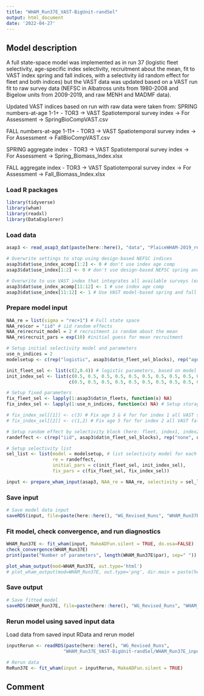 ```yaml
---
title: "WHAM_Run37E_VAST-BigUnit-randSel"
output: html_document
date: '2022-04-27'
---
```


## Model description
A full state-space model was implemented as in run 37 (logistic fleet selectivity, age-specific index selectivity, recruitment about the mean, fit to VAST index spring and fall indices, with a selectivity iid random effect for fleet and both indices) but the VAST data was updated based on a VAST run fit to raw survey data (NEFSC in Albatross units from 1980-2008 and Bigelow units from 2009-2019, and raw MENH and MADMF data). 

Updated VAST indices based on run with raw data were taken from:
SPRING numbers-at-age 1-1+
- TOR3 -> VAST Spatiotemporal survey index -> For Assessment -> SpringBioCompVAST.csv

FALL numbers-at-age 1-11+
- TOR3 -> VAST Spatiotemporal survey index -> For Assessment -> FallBioCompVAST.csv

SPRING aggregate index 
- TOR3 -> VAST Spatiotemporal survey index -> For Assessment -> Spring_Biomass_Index.xlsx

FALL aggregate index
- TOR3 -> VAST Spatiotemporal survey index -> For Assessment -> Fall_Biomass_Index.xlsx

### Load R packages
```r
library(tidyverse)
library(wham)
library(readxl)
library(DataExplorer)
```

### Load data
```r
asap3 <- read_asap3_dat(paste(here::here(), "data", "PlaiceWHAM-2019_revised_NEFSC-LW-WAA_StateVASTIndices-BigUnitUpdate.DAT", sep="/"))

# Overwrite settings to stop using design-based NEFSC indices
asap3$dat$use_index_acomp[1:2] <- 0 # don't use index age comp
asap3$dat$use_index[1:2] <- 0 # don't use design-based NEFSC spring and fall indices

# Overwrite to use VAST index that integrates all available surveys (except LPUE index)
asap3$dat$use_index_acomp[11:12] <- 1 # use index age comp
asap3$dat$use_index[11:12] <- 1 # Use VAST model-based spring and fall indices

```

### Prepare model input
```r
NAA_re = list(sigma = "rec+1") # Full state space
NAA_re$cor = "iid" # iid random effects
NAA_re$recruit_model = 2 # recruitment is random about the mean
NAA_re$recruit_pars = exp(10) #initial guess for mean recruitment

# Setup initial selectivity model and parameters
use_n_indices = 2
modelsetup <- c(rep("logistic", asap3$dat$n_fleet_sel_blocks), rep("age-specific", use_n_indices))

init_fleet_sel <- list(c(2,0.4)) # logistic parameters, based on model type
init_index_sel <- list(c(0.5, 0.5, 0.5, 0.5, 0.5, 0.5, 0.5, 0.5, 0.5, 0.5, 0.5), # all VAST spring
                       c(0.5, 0.5, 0.5, 0.5, 0.5, 0.5, 0.5, 0.5, 0.5, 0.5, 0.5)) # all VAST fall

# Setup fixed parameters
fix_fleet_sel <- lapply(1:asap3$dat$n_fleets, function(x) NA) 
fix_index_sel <- lapply(1:use_n_indices, function(x) NA) # Setup storage object to populate 

# fix_index_sel[[1]] <- c(3) # Fix age 3 & 4 for for index 1 all VAST spring
# fix_index_sel[[2]] <- c(1,2) # Fix age 5 for for index 2 all VAST fall

# Setup random effect by selectivity block (here: fleet, index1, index2)
randeffect <- c(rep("iid", asap3$dat$n_fleet_sel_blocks), rep("none", use_n_indices))

# Setup selectivity list
sel_list <- list(model = modelsetup, # list selectivity model for each fleet and index
                 re = randeffect,
                 initial_pars = c(init_fleet_sel, init_index_sel),
                 fix_pars = c(fix_fleet_sel, fix_index_sel))

input <- prepare_wham_input(asap3, NAA_re = NAA_re, selectivity = sel_list, model_name = "WHAM_Run37E") 
```

### Save input
```r
# Save model data input
saveRDS(input, file=paste(here::here(), "WG_Revised_Runs", "WHAM_Run37E_VAST-BigUnit-randSel", "WHAM_Run37E_input.rds", sep="/"))
```

### Fit model, check convergence, and run diagnostics
```r
WHAM_Run37E <- fit_wham(input, MakeADFun.silent = TRUE, do.osa=FALSE) 
check_convergence(WHAM_Run37E)
print(paste("Number of parameters", length(WHAM_Run37E$par), sep=" "))

plot_wham_output(mod=WHAM_Run37E, out.type='html')
# plot_wham_output(mod=WHAM_Run37E, out.type='png', dir.main = paste(here::here(), "WHAM_Run37E", sep="/"))
```

### Save output
```r
# Save fitted model
saveRDS(WHAM_Run37E, file=paste(here::here(), "WG_Revised_Runs", "WHAM_Run37E_VAST-BigUnit-randSel", "WHAM_Run37E_model.rds", sep="/"))
```

### Rerun model using saved input data
Load data from saved input RData and rerun model
```r
inputRerun <- readRDS(paste(here::here(), "WG_Revised_Runs",
                     "WHAM_Run37E_VAST-BigUnit-randSel/WHAM_Run37E_input.rds", sep="/"))

# Rerun data
ReRun37E <- fit_wham(input = inputRerun, MakeADFun.silent = TRUE)
```

## Comment



